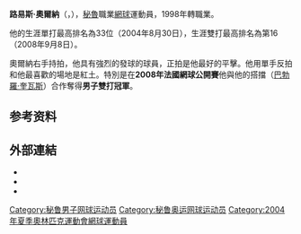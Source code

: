 {{Infobox 网球
|姓名=路易斯·奧爾納<br />Luis Horna
|照片=
|国籍={{PER}}
|生年=1980年
|生日=9月14日
|出生地={{PER}}[[利馬|利馬]]
|居住地={{PER}}[[利馬|利馬]]
|身高=180
|体重=81
|持拍手=右
|反拍=单手
|转职业年=1998年
|球拍=
|球衣=
|球鞋=
|单打最高排名=33（2004年8月30日）
|双打最高排名=16（2008年9月8日）
|现单打排名=
|现双打排名=
|单打冠军头衔=2
|双打冠军头衔=6
|职业战绩=137勝137負（單打） <br> 72勝65負 （雙打）
|奖金=2,454,558[[美元|美元]]
|澳网最好成绩=男單第三輪（2006） <br> 男双第一輪 （2004、2006、2007、2008）
|法网最好成绩=男單第三輪（2008） <br> 男双'''冠军''' （2008）
|温网最好成绩=男單第一輪（2003、2008） <br> 男双第一輪 （2004、2005）
|美网最好成绩=男單第二輪（2006） <br> 男双第二輪 （2007、2008）
|大满贯个数=
|奥运会最好成绩=
}}

'''路易斯·奧爾納'''（{{lang-es|'''Luis Horna'''}}，{{Bd|1980年|9月14日}}），[[秘魯|秘魯]]職業[[網球|網球]]運動員，1998年轉職業。

他的生涯單打最高排名為33位（2004年8月30日），生涯雙打最高排名為第16（2008年9月8日）。

奧爾納右手持拍，他具有強烈的發球的球員，正拍是他最好的平擊。他用單手反拍和他最喜歡的場地是紅土。特別是在'''2008年法國網球公開賽'''他與他的搭擋（[[巴勃羅·奎瓦斯|巴勃羅·奎瓦斯]]）合作奪得'''男子雙打冠軍'''。

== 参考资料 ==
{{reflist}}

== 外部連結 ==
* {{ATP|id=H390}}
* {{ITF Profile|路易斯·奧爾納|10010835}}
* {{DavisCupplayerlink|id=10010835}}

{{Authority control}}
{{DEFAULTSORT:Horna, Luis}}
[[Category:秘鲁男子网球运动员|Category:秘鲁男子网球运动员]]
[[Category:秘鲁奥运网球运动员|Category:秘鲁奥运网球运动员]]
[[Category:2004年夏季奧林匹克運動會網球運動員|Category:2004年夏季奧林匹克運動會網球運動員]]